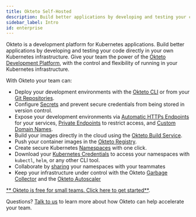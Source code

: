 ```yaml
---
title: Okteto Self-Hosted
description: Build better applications by developing and testing your code directly on your Kubernetes infrastructure
sidebar_label: Intro
id: enterprise
---
```


Okteto is a development platform for Kubernetes applications. Build better applications by developing and testing your code directly in your own Kubernetes infrastructure. Give your team the power of the [Okteto Development Platform](/docs/welcome/overview/), with the control and flexibility of running in your Kubernetes infrastructure.

With Okteto your team can:

- Deploy your development environments with the [Okteto CLI](/docs/getting-started/) or from your [Git Repositories](/docs/cloud/deploy-from-git/).
- Configure [Secrets](/docs/cloud/secrets/) and prevent secure credentials from being stored in version control.
- Expose your development environments via [Automatic HTTPs Endpoints](/docs/cloud/ssl/) for your services, [Private Endpoints](/docs/cloud/private-endpoints/) to restrict access, and [Custom Domain Names](/docs/cloud/custom-domains/).
- Build your images directly in the cloud using the [Okteto Build Service](/docs/cloud/build).
- Push your container images in the [Okteto Registry](/docs/cloud/registry).
- Create secure Kubernetes [Namespaces](/docs/cloud/namespaces/) with one click.
- Download your [Kubernetes Credentials](/docs/cloud/credentials/) to access your namespaces with `kubectl`, `helm`, or any other CLI tool.
- Collaborate by [sharing](/docs/cloud/namespaces/#share-your-namespace) your namespaces with your teammates
- Keep your infrastructure under control with the Okteto [Garbage Collector](/docs/0.13/administration/cleanup/) and the [Okteto Autoscaler](/docs/0.13/enterprise/administration/configuration/#autoscaler)

[** Okteto is free for small teams. Click here to get started**](/docs/0.13/enterprise/install/overview).

Questions? [Talk to us](https://okteto.com/#talktous) to learn more about how Okteto can help accelerate your team.

